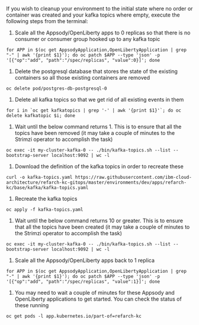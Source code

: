 If you wish to cleanup your environment to the initial state where no order or container was created and your kafka topics where empty, execute the following steps from the terminal:

1. Scale all the Appsody/OpenLiberty apps to 0 replicas so that there is no consumer or consumer group hooked up to any kafka topic

  ```
  for APP in $(oc get AppsodyApplication,OpenLibertyApplication | grep "-" | awk '{print $1}'); do oc patch $APP --type 'json' -p '[{"op":"add", "path":"/spec/replicas", "value":0}]'; done
  ```

1. Delete the postgresql database that stores the state of the existing containers so all those existing containers are removed

  ```
  oc delete pod/postgres-db-postgresql-0
  ```

1. Delete all kafka topics so that we get rid of all existing events in them

  ```
  for i in `oc get kafkatopics | grep '-' | awk '{print $1}'`; do oc delete kafkatopic $i; done
  ```

1. Wait until the below command returns 1. This is to ensure that all the topics have been removed (it may take a couple of minutes to the Strimzi operator to accomplish the task)

  ```
  oc exec -it my-cluster-kafka-0 -- ./bin/kafka-topics.sh --list --bootstrap-server localhost:9092 | wc -l
  ```

1. Download the definition of the kafka topics in order to recreate these

  ```
  curl -o kafka-topics.yaml https://raw.githubusercontent.com/ibm-cloud-architecture/refarch-kc-gitops/master/environments/dev/apps/refarch-kc/base/kafka/kafka-topics.yaml
  ```

1. Recreate the kafka topics

  ```
  oc apply -f kafka-topics.yaml
  ```

1. Wait until the below command returns 10 or greater. This is to ensure that all the topics have been created (it may take a couple of minutes to the Strimzi operator to accomplish the task)

  ```
  oc exec -it my-cluster-kafka-0 -- ./bin/kafka-topics.sh --list --bootstrap-server localhost:9092 | wc -l
  ```

1. Scale all the Appsody/OpenLiberty apps back to 1 replica

  ```
  for APP in $(oc get AppsodyApplication,OpenLibertyApplication | grep "-" | awk '{print $1}'); do oc patch $APP --type 'json' -p '[{"op":"add", "path":"/spec/replicas", "value":1}]'; done
  ```

1. You may need to wait a couple of minutes for these Appsody and OpenLiberty applications to get started. You can check the status of these running

  ```
  oc get pods -l app.kubernetes.io/part-of=refarch-kc
  ```